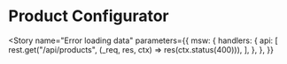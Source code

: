 <!-- App.stories.mdx -->




<Meta title="Product Configurator" component={ProductConfigurator} />

# Product Configurator

<Story name="Loads data">
  <ProductConfigurator />
</Story>

<Story
  name="Error loading data"
  parameters={{
    msw: {
      handlers: {
        api: [
          rest.get("/api/products", (_req, res, ctx) => res(ctx.status(400))),
        ],
      },
    },
  }}
>
  <ProductConfigurator />
</Story>

